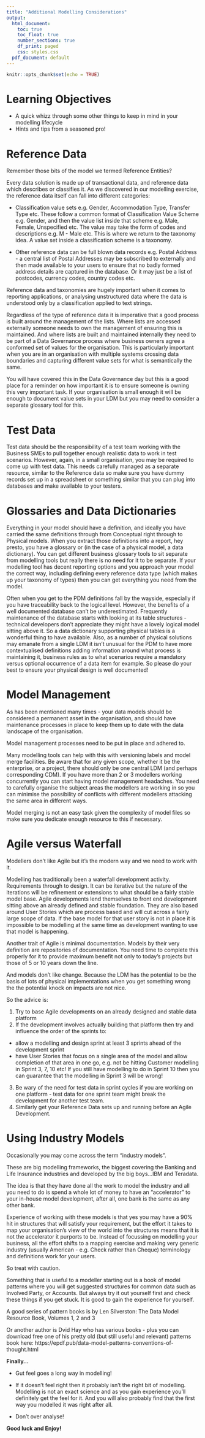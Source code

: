 ```yaml
---
title: "Additional Modelling Considerations"
output:
  html_document:
    toc: true
    toc_float: true
    number_sections: true
    df_print: paged
    css: styles.css
  pdf_document: default
---
```


```r
knitr::opts_chunk$set(echo = TRUE)
```

# Learning Objectives

* A quick whizz through some other things to keep in mind in your modelling lifecycle
* Hints and tips from a seasoned pro!


# Reference Data

Remember those bits of the model we termed Reference Entities?

Every data solution is made up of transactional data, and reference data which describes or classifies it.  As we discovered in our modelling exercise, the reference data itself can fall into different categories:

* Classification value sets e.g. Gender, Accommodation Type, Transfer Type etc.  These follow a common format of Classification Value Scheme e.g. Gender, and then the value list inside that scheme e.g. Male, Female, Unspecified etc.  The value may take the form of codes and descriptions e.g. M - Male etc.  This is where we return to the taxonomy idea.  A value set inside a classification scheme is a taxonomy. 

* Other reference data can be full blown data records e.g. Postal Address - a central list of Postal Addresses may be subscribed to externally and then made available to your users to ensure that no badly formed address details are captured in the database.   Or it may just be a list of postcodes, currency codes, country codes etc.  

Reference data and taxonomies are hugely important when it comes to reporting applications, or analysing unstructured data where the data is understood only by a classification applied to text strings.

Regardless of the type of reference data it is imperative that a good process is built around the management of the lists.  Where lists are accessed externally someone needs to own the management of ensuring this is maintained.  And where lists are built and maintained internally they need to be part of a Data Governance process where business owners agree a conformed set of values for the organisation.  This is particularly important when you are in an organisation with multiple systems crossing data boundaries and capturing different value sets for what is semantically the same.

You will have covered this in the Data Governance day but this is a good place for a reminder on how important it is to ensure someone is owning this very important task.  If your organisation is small enough it will be enough to document value sets in your LDM but you may need to consider a separate glossary tool for this.

# Test Data

Test data should be the responsibility of a test team working with the Business SMEs to pull together enough realistic data to work in test scenarios.  However, again, in a small organisation, you may be required to come up with test data.  This needs carefully managed as a separate resource, similar to the Reference data so make sure you have dummy records set up in a spreadsheet or something similar that you can plug into databases and make available to your testers. 

# Glossaries and Data Dictionaries

Everything in your model should have a definition, and ideally you have carried the same definitions through from Conceptual right through to Physical models.  When you extract those definitions into a report, hey presto, you have a glossary or (in the case of a physical model, a data dictionary). You can get different business glossary tools to sit separate from modelling tools but really there is no need for it to be separate. If your modelling tool has decent reporting options and you approach your model the correct way, including defining every reference data type (which makes up your taxonomy of types) then you can get everything you need from the model.  

Often when you get to the PDM definitions fall by the wayside, especially if you have traceability back to the logical level.  However, the benefits of a well documented database can't be underestimated.  Frequently maintenance of the database starts with looking at its table structures - technical developers don't appreciate they might have a lovely logical model sitting above it.  So a data dictionary supporting physical tables is a wonderful thing to have available. Also, as a number of physical solutions may emanate from a single LDM it isn't unusual for the PDM to have more contextualised definitions adding information around what process is maintaining it, business rules as to what scenarios require a mandatory versus optional occurrence of a data item for example. So please do your best to ensure your physical design is well documented!

# Model Management

As has been mentioned many times - your data models should be considered a permanent asset in the organisation, and should have maintenance processes in place to keep them up to date with the data landscape of the organisation.

Model management processes need to be put in place and adhered to.

Many modelling tools can help with this with versioning labels and model merge facilities.  Be aware that for any given scope, whether it be the enterprise, or a project, there should only be one central LDM (and perhaps corresponding CDM). If you have more than 2 or 3 modellers working concurrently you can start having model management headaches.  You need to carefully organise the subject areas the modellers are working in so you can minimise the possibility of conflicts with different modellers attacking the same area in different ways.

Model merging is not an easy task given the complexity of model files so make sure you dedicate enough resource to this if necessary.


# Agile versus Waterfall

Modellers don't like Agile but it's the modern way and we need to work with it.

Modelling has traditionally been a waterfall development activity.  Requirements through to design. It can be iterative but the nature of the iterations will be refinement or extensions to what should be a fairly stable model base.  Agile developments lend themselves to front end development sitting above an already defined and stable foundation.  They are also based around User Stories which are process based and will cut across a fairly large scope of data.  If the base model for that user story is not in place it is impossible to be modelling at the same time as development wanting to use that model is happening.

Another trait of Agile is minimal documentation.  Models by their very definition are repositories of documentation. You need time to complete this properly for it to provide maximum benefit not only to today's projects but those of 5 or 10 years down the line.  

And models don't like change.  Because the LDM has the potential to be the basis of lots of physical implementations when you get something wrong the the potential knock on impacts are not nice.  

So the advice is:

1. Try to base Agile developments on an already designed and stable data platform
2. If the development involves actually building that platform then try and influence the order of the sprints to:
  + allow a modelling and design sprint at least 3 sprints ahead of the development sprint
  + have User Stories that focus on a single area of the model and allow completion of that area in one go, e.g. not be hitting Customer modelling in Sprint 3, 7, 10 etc!  If you still have modelling to do in Sprint 10 then you can guarantee that the modelling in Sprint 3 will be wrong!
3. Be wary of the need for test data in sprint cycles if you are working on one platform - test data for one sprint team might break the development for another test team.
4. Similarly get your Reference Data sets up and running before an Agile Development.


# Using Industry Models

Occasionally you may come across the term "industry models".

These are big modelling frameworks, the biggest covering the Banking and Life Insurance industries and developed by the big boys...IBM and Teradata.

The idea is that they have done all the work to model the industry and all you need to do is spend a whole lot of money to have an "accelerator" to your in-house model development, after all, one bank is the same as any other bank. 

Experience of working with these models is that yes you may have a 90% hit in structures that will satisfy your requirement, but the effort it takes to map your organisation's view of the world into the structures means that it is not the accelerator it purports to be.  Instead of focussing on modelling your business, all the effort shifts to a mapping exercise and making very generic industry (usually American - e.g. Check rather than Cheque) terminology and definitions work for your users.  

So treat with caution.  

Something that is useful to a modeller starting out is a book of model patterns where you will get suggested structures for common data such as Involved Party, or Accounts.  But always try it out yourself first and check these things if you get stuck.  It is good to gain the experience for yourself.

A good series of pattern books is by Len Silverston: The Data Model Resource Book, Volumes 1, 2 and 3

Or another author is Dvid Hay who has various books - plus you can download free one of his pretty old (but still useful and relevant) patterns book here:
https://epdf.pub/data-model-patterns-conventions-of-thought.html
<br>

<div class='emphasis'>

**Finally...**

* Gut feel goes a long way in modelling!

* If it doesn't feel right then it probably isn't the right bit of modelling.  Modelling is not an exact science and as you gain experience you'll definitely get the feel for it.  And you will also probably find that the first way you modelled it was right after all.

* Don't over analyse!

**Good luck and Enjoy!**

</div>




